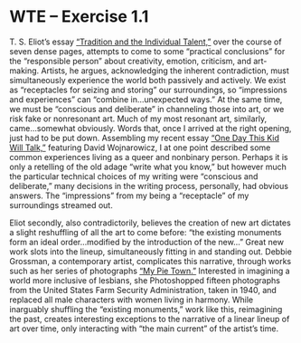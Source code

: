 # WTE – Exercise 1.1

T. S. Eliot’s essay [“Tradition and the Individual Talent,”](https://www.poetryfoundation.org/articles/69400/tradition-and-the-individual-talent) over the course of seven dense pages, attempts to come to some “practical conclusions” for the “responsible person” about creativity, emotion, criticism, and art-making. Artists, he argues, acknowledging the inherent contradiction, must simultaneously experience the world both passively and actively. We exist as “receptacles for seizing and storing” our surroundings, so “impressions and experiences” can “combine in…unexpected ways.” At the same time, we must be “conscious and deliberate” in channeling those into art, or we risk fake or nonresonant art. Much of my most resonant art, similarly, came…somewhat obviously. Words that, once I arrived at the right opening, just had to be put down. Assembling my recent essay [“One Day This Kid Will Talk,”](/one_day_this_kid/) featuring David Wojnarowicz, I at one point described some common experiences living as a queer and nonbinary person. Perhaps it is only a retelling of the old adage “write what you know,” but however much the particular technical choices of my writing were “conscious and deliberate,” many decisions in the writing process, personally, had obvious answers. The “impressions” from my being a “receptacle” of my surroundings streamed out.

Eliot secondly, also contradictorily, believes the creation of new art dictates a slight reshuffling of all the art to come before: “the existing monuments form an ideal order…modified by the introduction of the new…” Great new work slots into the lineup, simultaneously fitting in and standing out. Debbie Grossman, a contemporary artist, complicates this narrative, through works such as her series of photographs [“My Pie Town.”](http://www.debbiegrossman.com/index.php?/projects/my-pie-town/) Interested in imagining a world more inclusive of lesbians, she Photoshopped fifteen photographs from the United States Farm Security Administration, taken in 1940, and replaced all male characters with women living in harmony. While inarguably shuffling the “existing monuments,” work like this, reimagining the past, creates interesting exceptions to the narrative of a linear lineup of art over time, only interacting with “the main current” of the artist’s time.
